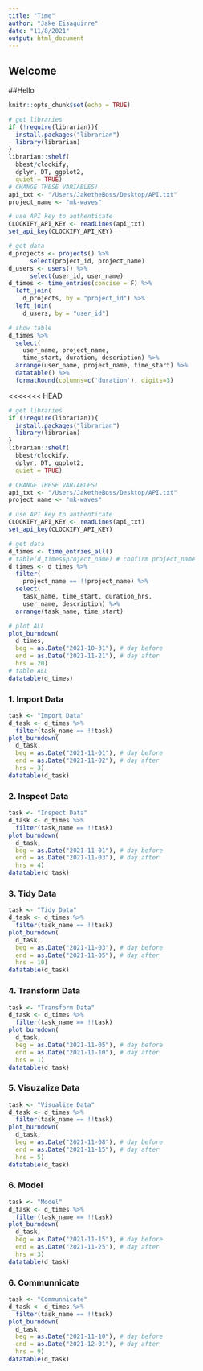 ```yaml
---
title: "Time"
author: "Jake Eisaguirre"
date: "11/8/2021"
output: html_document
---
```


## Welcome


##Hello

```r
knitr::opts_chunk$set(echo = TRUE)

```

```r

# get libraries
if (!require(librarian)){
  install.packages("librarian")
  library(librarian)
}
librarian::shelf(
  bbest/clockify,
  dplyr, DT, ggplot2,
  quiet = TRUE)
# CHANGE THESE VARIABLES!
api_txt <- "/Users/JaketheBoss/Desktop/API.txt"
project_name <- "mk-waves"

# use API key to authenticate
CLOCKIFY_API_KEY <- readLines(api_txt)
set_api_key(CLOCKIFY_API_KEY)

# get data
d_projects <- projects() %>% 
      select(project_id, project_name)
d_users <- users() %>% 
      select(user_id, user_name)
d_times <- time_entries(concise = F) %>% 
  left_join(
    d_projects, by = "project_id") %>% 
  left_join(
    d_users, by = "user_id")

# show table
d_times %>% 
  select(
    user_name, project_name, 
    time_start, duration, description) %>% 
  arrange(user_name, project_name, time_start) %>% 
  datatable() %>%
  formatRound(columns=c('duration'), digits=3)
```
<<<<<<< HEAD
```r
# get libraries
if (!require(librarian)){
  install.packages("librarian")
  library(librarian)
}
librarian::shelf(
  bbest/clockify,
  dplyr, DT, ggplot2,
  quiet = TRUE)

# CHANGE THESE VARIABLES!
api_txt <- "/Users/JaketheBoss/Desktop/API.txt"
project_name <- "mk-waves"

# use API key to authenticate
CLOCKIFY_API_KEY <- readLines(api_txt)
set_api_key(CLOCKIFY_API_KEY)

# get data
d_times <- time_entries_all()
# table(d_times$project_name) # confirm project_name
d_times <- d_times %>%
  filter(
    project_name == !!project_name) %>%
  select(
    task_name, time_start, duration_hrs, 
    user_name, description) %>% 
  arrange(task_name, time_start)
```

```r
# plot ALL
plot_burndown(
  d_times,
  beg = as.Date("2021-10-31"), # day before
  end = as.Date("2021-11-21"), # day after
  hrs = 20)
# table ALL
datatable(d_times)
```
### 1. Import Data
```r
task <- "Import Data"
d_task <- d_times %>%
  filter(task_name == !!task)
plot_burndown(
  d_task,
  beg = as.Date("2021-11-01"), # day before
  end = as.Date("2021-11-02"), # day after
  hrs = 3)
datatable(d_task)
```
### 2. Inspect Data
```r
task <- "Inspect Data"
d_task <- d_times %>%
  filter(task_name == !!task)
plot_burndown(
  d_task,
  beg = as.Date("2021-11-01"), # day before
  end = as.Date("2021-11-03"), # day after
  hrs = 4)
datatable(d_task)
```
### 3. Tidy Data
```r
task <- "Tidy Data"
d_task <- d_times %>%
  filter(task_name == !!task)
plot_burndown(
  d_task,
  beg = as.Date("2021-11-03"), # day before
  end = as.Date("2021-11-05"), # day after
  hrs = 10)
datatable(d_task)
```
### 4. Transform Data
```r
task <- "Transform Data"
d_task <- d_times %>%
  filter(task_name == !!task)
plot_burndown(
  d_task,
  beg = as.Date("2021-11-05"), # day before
  end = as.Date("2021-11-10"), # day after
  hrs = 1)
datatable(d_task)
```
### 5. Visuzalize Data
```r
task <- "Visualize Data"
d_task <- d_times %>%
  filter(task_name == !!task)
plot_burndown(
  d_task,
  beg = as.Date("2021-11-08"), # day before
  end = as.Date("2021-11-15"), # day after
  hrs = 5)
datatable(d_task)
```
### 6. Model
```r
task <- "Model"
d_task <- d_times %>%
  filter(task_name == !!task)
plot_burndown(
  d_task,
  beg = as.Date("2021-11-15"), # day before
  end = as.Date("2021-11-25"), # day after
  hrs = 3)
datatable(d_task)
```
### 6. Communnicate
```r
task <- "Communnicate"
d_task <- d_times %>%
  filter(task_name == !!task)
plot_burndown(
  d_task,
  beg = as.Date("2021-11-10"), # day before
  end = as.Date("2021-12-01"), # day after
  hrs = 9)
datatable(d_task)
```


